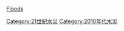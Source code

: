 {{yearcat}}
{{year by category
|m=2
|c=0
|d=1
|y=0
|cat=水災
|sortkey=Floods
|parent=各年水災
|subcat=2010年自然災害
}}
{{Commonscat|2010 floods}}
[[Category:21世紀水災|Category:21世紀水災]]
[[Category:2010年代水災|Category:2010年代水災]]
[[category:2010年氣象|Floods]]